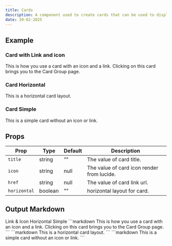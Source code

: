 ```yaml
---
title: Cards
description: A component used to create cards that can be used to display content in a compact and organized way.
date: 20-02-2025
---
```


## Example

### Card with Link and icon

<Card title="Click on me" icon="Link" href="/docs/getting-started/components/card-group">
  This is how you use a card with an icon and a link. Clicking on this card
  brings you to the Card Group page.
</Card>

### Card Horizontal

<Card title="Horizontal Card" icon="Layout" horizontal>
  This is a horizontal card layout.
</Card>

### Card Simple

<Card title="Simple Card">
  This is a simple card without an icon or link.
</Card>


## Props

| Prop          | Type     | Default | Description                                             |
| ------------- | -------- | ------- | ------------------------------------------------------- |
| `title`       | string   | ""    | The value of card title.                                |
| `icon`        | string   | null  | The value of card icon render from lucide.              |
| `href`        | string   | null  | The value of card link url.              |
| `horizontal`   | boolean  | ""    | horizontal layout for card. |

## Output Markdown

<Tabs defaultValue="link" className="pt-5 pb-1">
  <TabsList>
    <TabsTrigger value="link">Link & Icon</TabsTrigger>
    <TabsTrigger value="horizontal">Horizontal</TabsTrigger>
    <TabsTrigger value="simple">Simple</TabsTrigger>
  </TabsList>
  <TabsContent value="link">
    ```markdown
    <Card title="Click on me" icon="Link" href="/docs/getting-started/components/button">
        This is how you use a card with an icon and a link. Clicking on this card
        brings you to the Card Group page.
    </Card>
    ```
  </TabsContent>
  <TabsContent value="horizontal">
    ```markdown
    <Card title="Horizontal Card" icon="Layout" horizontal>
        This is a horizontal card layout.
    </Card>
    ```
  </TabsContent>
  <TabsContent value="simple">
    ```markdown
    <Card title="Simple Card">
        This is a simple card without an icon or link.
    </Card>
    ```
  </TabsContent>
</Tabs>
